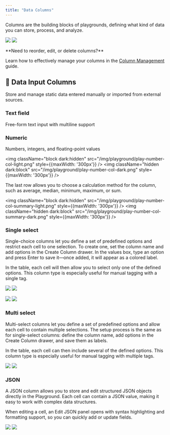 ```yaml
---
title: "Data Columns"
---
```


Columns are the building blocks of playgrounds, defining what kind of data you can store, process, and analyze. 


<img
  className="block dark:hidden"
  src="/img/playground/play-column-list-light.png"
/>
<img className="hidden dark:block" src="/img/playground/play-column-list-dark.png" />


<Tip>
**Need to reorder, edit, or delete columns?**

 Learn how to effectively manage your columns in the [Column Management](./column-management) guide.
</Tip>

## 📝 Data Input Columns
Store and manage static data entered manually or imported from external sources.

### Text field
Free-form text input with multiline support

### Numeric
Numbers, integers, and floating-point values

<img
  className="block dark:hidden"
  src="/img/playground/play-number-col-light.png"
  style={{maxWidth: '300px'}}
/>
<img 
  className="hidden dark:block" 
  src="/img/playground/play-number-col-dark.png"
  style={{maxWidth: '300px'}}
/>

The last row allows you to choose a calculation method for the column, such as average, median, minimum, maximum, or sum.


<img
  className="block dark:hidden"
  src="/img/playground/play-number-col-summary-light.png"
  style={{maxWidth: '300px'}}
/>
<img 
  className="hidden dark:block" 
  src="/img/playground/play-number-col-summary-dark.png"
  style={{maxWidth: '300px'}}
/>




### Single select
Single-choice columns let you define a set of predefined options and restrict each cell to one selection. 
To create one, set the column name and add options in the Create Column drawer. 
In the values box, type an option and press Enter to save it—once added, it will appear as a colored label.

In the table, each cell will then allow you to select only one of the defined options.
This column type is especially useful for manual tagging with a single tag.


<img
  className="block dark:hidden"
  src="/img/playground/play-single-select-creation-light.png"
/>
<img 
  className="hidden dark:block" 
  src="/img/playground/play-single-select-creation-dark.png"
/>



<img
  className="block dark:hidden"
  src="/img/playground/play-single-select-light.png"
/>
<img 
  className="hidden dark:block" 
  src="/img/playground/play-single-select-dark.png"
/>


### Multi select
Multi-select columns let you define a set of predefined options and allow each cell to contain multiple selections. The setup process is the same as for single-select columns: define the column name, add options in the Create Column drawer, and save them as labels.

In the table, each cell can then include several of the defined options. This column type is especially useful for manual tagging with multiple tags.

<img
  className="block dark:hidden"
  src="/img/playground/play-multi-select-light.png"
/>
<img 
  className="hidden dark:block" 
  src="/img/playground/play-multi-select-dark.png"
/>


### JSON
A JSON column allows you to store and edit structured JSON objects directly in the Playground. Each cell can contain a JSON value, making it easy to work with complex data structures.

When editing a cell, an Edit JSON panel opens with syntax highlighting and formatting support, so you can quickly add or update fields.


<img
  className="block dark:hidden"
  src="/img/playground/play-json-light.png"
/>
<img 
  className="hidden dark:block" 
  src="/img/playground/play-json-dark.png"
/>
